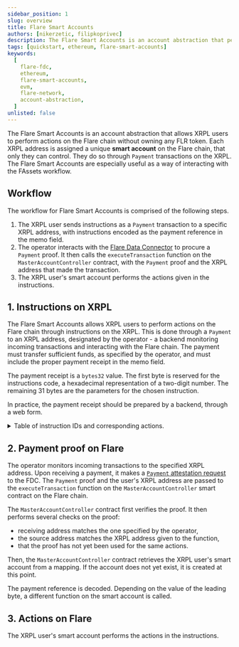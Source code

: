 ```yaml
---
sidebar_position: 1
slug: overview
title: Flare Smart Accounts
authors: [nikerzetic, filipkoprivec]
description: The Flare Smart Accounts is an account abstraction that performs actions on behalf of XRPL users.
tags: [quickstart, ethereum, flare-smart-accounts]
keywords:
  [
    flare-fdc,
    ethereum,
    flare-smart-accounts,
    evm,
    flare-network,
    account-abstraction,
  ]
unlisted: false
---
```



The Flare Smart Accounts is an account abstraction that allows XRPL users to perform actions on the Flare chain without owning any FLR token.
Each XRPL address is assigned a unique **smart account** on the Flare chain, that only they can control.
They do so through `Payment` transactions on the XRPL.
The Flare Smart Accounts are especially useful as a way of interacting with the FAssets workflow.

## Workflow

The workflow for Flare Smart Accounts is comprised of the following steps.

1. The XRPL user sends instructions as a `Payment` transaction to a specific XRPL address, with instructions encoded as the payment reference in the memo field.
2. The operator interacts with the [Flare Data Connector](/fdc/overview) to procure a `Payment` proof.
   It then calls the `executeTransaction` function on the `MasterAccountController` contract, with the `Payment` proof and the XRPL address that made the transaction.
3. The XRPL user's smart account performs the actions given in the instructions.

## 1. Instructions on XRPL

The Flare Smart Accounts allows XRPL users to perform actions on the Flare chain through instructions on the XRPL.
This is done through a `Payment` to an XRPL address, designated by the operator - a backend monitoring incoming transactions and interacting with the Flare chain.
The payment must transfer sufficient funds, as specified by the operator, and must include the proper payment receipt in the memo field.

The payment receipt is a `bytes32` value.
The first byte is reserved for the instructions code, a hexadecimal representation of a two-digit number.
The remaining 31 bytes are the parameters for the chosen instruction.

In practice, the payment receipt should be prepared by a backend, through a web form.

<details>
  <summary>Table of instruction IDs and corresponding actions.</summary>
  <table>
    <thead>
      <tr>
        <td>&nbsp;**Instruction ID**</td>
        <td>**Action**&nbsp;</td>
        <td>**Description**&nbsp;</td>
      </tr>
    </thead>
    <tbody>
      <tr>
        <td>&nbsp;01</td>
        <td>&nbsp;deposit</td>
        <td>
          &nbsp;Deposit an `amount` of FXRP into the Firelight vault, designated
          by the `MasterAccountController` contract.
        </td>
      </tr>
      <tr>
        <td>&nbsp;02</td>
        <td>&nbsp;withdraw</td>
        <td>
          &nbsp;Withdraw an `amount` of FXRP from the Firelight vault,
          designated by the `MasterAccountController` contract.
        </td>
      </tr>
      <tr>
        <td>&nbsp;03</td>
        <td>&nbsp;approve</td>
        <td>
          &nbsp;Approve the `fxrp` address, specified by the
          `MasterAccountController` contract, to spend an `amount` of FXRP from
          your account.
        </td>
      </tr>
      <tr>
        <td>&nbsp;04</td>
        <td>&nbsp;redeem</td>
        <td>
          &nbsp;Redeem `lots` of FXRP. The redemption will be handled by the
          `executor`, specified by the `MasterAccountController` contract.
        </td>
      </tr>
      <tr>
        <td>&nbsp;05</td>
        <td>&nbsp;reserveCollateral</td>
        <td>
          &nbsp;Reserve `lots` of collateral in the `agentVault`, specified by
          the `MasterAccountController` contract. The collateral reservation
          will be handled by the `executor`, also specified by the
          `MasterAccountController` contract.
        </td>
      </tr>
      <tr>
        <td>&nbsp;06</td>
        <td>&nbsp;claimWithdraw</td>
        <td>&nbsp;Claim the withdrawal from the Firelight vault.</td>
      </tr>
      <tr>
        <td>&nbsp;99</td>
        <td>&nbsp;custom</td>
        <td>
          &nbsp;Execute a list of custom function calls. The custom instructions
          need to be registered in advance, with the `MasterAccountController`
          (`registerCustomInstruction` function).
        </td>
      </tr>
    </tbody>
  </table>
  <p>&nbsp;</p>
</details>

## 2. Payment proof on Flare

The operator monitors incoming transactions to the specified XRPL address.
Upon receiving a payment, it makes a [`Payment` attestation request](/fdc/attestation-types/payment) to the FDC.
The `Payment` proof and the user's XRPL address are passed to the `executeTransaction` function on the `MasterAccountController` smart contract on the Flare chain.

The `MasterAccountController` contract first verifies the proof.
It then performs several checks on the proof:

- receiving address matches the one specified by the operator,
- the source address matches the XRPL address given to the function,
- that the proof has not yet been used for the same actions.

Then, the `MasterAccountController` contract retrieves the XRPL user's smart account from a mapping.
If the account does not yet exist, it is created at this point.

The payment reference is decoded.
Depending on the value of the leading byte, a different function on the smart account is called.

## 3. Actions on Flare

The XRPL user's smart account performs the actions in the instructions.
